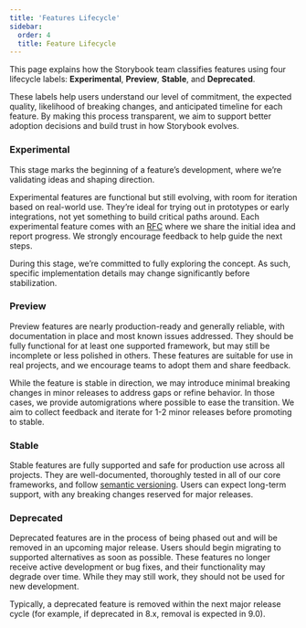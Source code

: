 ```yaml
---
title: 'Features Lifecycle'
sidebar:
  order: 4
  title: Feature Lifecycle
---
```


This page explains how the Storybook team classifies features using four lifecycle labels: **Experimental**, **Preview**, **Stable**, and **Deprecated**.

These labels help users understand our level of commitment, the expected quality, likelihood of breaking changes, and anticipated timeline for each feature. By making this process transparent, we aim to support better adoption decisions and build trust in how Storybook evolves.

### Experimental

This stage marks the beginning of a feature’s development, where we’re validating ideas and shaping direction. 

Experimental features are functional but still evolving, with room for iteration based on real-world use. They’re ideal for trying out in prototypes or early integrations, not yet something to build critical paths around. Each experimental feature comes with an [RFC](https://github.com/storybookjs/storybook/discussions/categories/rfc) where we share the initial idea and report progress. We strongly encourage feedback to help guide the next steps. 

During this stage, we’re committed to fully exploring the concept. As such, specific implementation details may change significantly before stabilization.

### Preview

Preview features are nearly production-ready and generally reliable, with documentation in place and most known issues addressed. They should be fully functional for at least one supported framework, but may still be incomplete or less polished in others. These features are suitable for use in real projects, and we encourage teams to adopt them and share feedback. 

While the feature is stable in direction, we may introduce minimal breaking changes in minor releases to address gaps or refine behavior. In those cases, we provide automigrations where possible to ease the transition. We aim to collect feedback and iterate for 1-2 minor releases before promoting to stable.

### Stable

Stable features are fully supported and safe for production use across all projects. They are well-documented, thoroughly tested in all of our core frameworks, and follow [semantic versioning](https://semver.org). Users can expect long-term support, with any breaking changes reserved for major releases.

### Deprecated

Deprecated features are in the process of being phased out and will be removed in an upcoming major release. Users should begin migrating to supported alternatives as soon as possible. These features no longer receive active development or bug fixes, and their functionality may degrade over time. While they may still work, they should not be used for new development. 

Typically, a deprecated feature is removed within the next major release cycle (for example, if deprecated in 8.x, removal is expected in 9.0).

